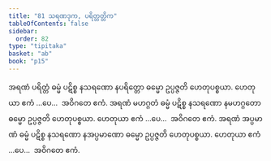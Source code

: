 ```yaml
---
title: "81 သရဏဒုက, ပရိတ္တတ္တိက"
tableOfContents: false
sidebar:
  order: 82
type: "tipitaka"
basket: "ab"
book: "p15"
---
```



<DynamicBreadcrumb />

<Division number="93" book="p15" e="ch" v="40" p="241">

<Paragraph number="256" book="p15">
အရဏံ ပရိတ္တံ ဓမ္မံ ပဋိစ္စ နသရဏော နပရိတ္တော ဓမ္မော ဥပ္ပဇ္ဇတိ ဟေတုပစ္စယာ. ဟေတုယာ ဧကံ …ပေ…  အဝိဂတေ ဧကံ.
</Paragraph>

<Paragraph number="257" book="p15">
အရဏံ မဟဂ္ဂတံ ဓမ္မံ ပဋိစ္စ နသရဏော နမဟဂ္ဂတော ဓမ္မော ဥပ္ပဇ္ဇတိ ဟေတုပစ္စယာ. ဟေတုယာ ဧကံ …ပေ…  အဝိဂတေ ဧကံ.
</Paragraph>

<Paragraph number="258" book="p15">
အရဏံ အပ္ပမာဏံ ဓမ္မံ ပဋိစ္စ နသရဏော နအပ္ပမာဏော ဓမ္မော ဥပ္ပဇ္ဇတိ ဟေတုပစ္စယာ. ဟေတုယာ ဧကံ …ပေ…  အဝိဂတေ ဧကံ.
</Paragraph>
</Division>